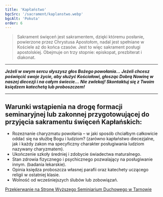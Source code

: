 ```yaml
---
title: 'Kapłaństwo'
bgcSrc: '/sacrament/kaplanstwo.webp'
bgcAlt: 'Pokuta'
order: 6
---
```


> Sakrament święceń jest sakramentem, dzięki któremu posłanie, powierzone przez Chrystusa Apostołom, nadal jest spełniane w Kościele aż do końca czasów. Jest to więc sakrament posługi apostolskiej. Obejmuje on trzy stopnie: episkopat, prezbiterat i diakonat.

---

**_Jeżeli w swym sercu słyszysz głos Bożego powołania…_**
**_Jeżeli chcesz poświęcić swoje życie, aby służyć Kościołowi, głosząc Dobrą Nowinę w naszej diecezji i na całym świecie…_**
**_Nie zwlekaj! Skontaktuj się z Twoim księdzem katechetą lub proboszczem!_**

---

## Warunki wstąpienia na drogę formacji seminaryjnej lub zakonnej przygotowującej do przyjęcia sakramentu święceń Kapłańskich:

- Rozeznanie charyzmatu powołania – w jaki sposób chciałbym całkowicie oddać się na służbę Bogu i ludziom? (zarówno kapłaństwo diecezjalne, jak i każdy zakon ma specyficzny charakter posługiwania ludziom nazywany charyzmatem).
- Ukończenie szkoły średniej i zdobycie świadectwa maturalnego.
- Stan zdrowia fizycznego i psychicznego pozwalający na posługiwanie innym. (badania lekarskie).
- Opinia księdza proboszcza własnej parafii oraz katechety uczącego religii w ostatniej klasie.
- Wolność od wcześniejszych ślubów lub zobowiązań.

[Przekierwanie na Stronę Wyższego Seminiarium Duchowego w Tarnowie](https://www.wsd.tarnow.pl/)

